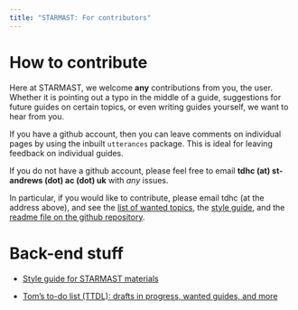 ```yaml
---
title: "STARMAST: For contributors"
---
```


# How to contribute

Here at STARMAST, we welcome **any** contributions from you, the user. Whether it is pointing out a typo in the middle of a guide, suggestions for future guides on certain topics, or even writing guides yourself, we want to hear from you.

If you have a github account, then you can leave comments on individual pages by using the inbuilt `utterances` package. This is ideal for leaving feedback on individual guides.

If you do not have a github account, please feel free to email **tdhc (at) st-andrews (dot) ac (dot) uk** with *any* issues. 

In particular, if you would like to contribute, please email tdhc (at the address above), and see the [list of wanted topics](ttdl.qmd), the [style guide](styleguide.qmd), and the [readme file on the github repository](https://github.com/tdhc153/starmast).

# Back-end stuff

- [Style guide for STARMAST materials](styleguide.qmd)

- [Tom's to-do list (TTDL): drafts in progress, wanted guides, and more](ttdl.qmd)